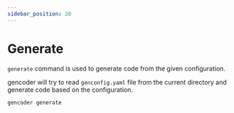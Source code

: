 ```yaml
---
sidebar_position: 20
---
```




# Generate

`generate` command is used to generate code from the given configuration.

gencoder will try to read `genconfig.yaml` file from the current directory and generate code based on the configuration.

```bash
gencoder generate
```

